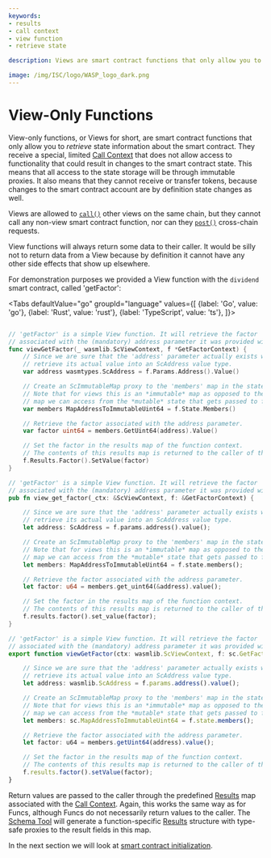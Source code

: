 ```yaml
---
keywords:
- results
- call context
- view function
- retrieve state

description: Views are smart contract functions that only allow you to retrieve state information about the smart contract. They have a special, limited call context that does not allow them to change the smart contract state.

image: /img/ISC/logo/WASP_logo_dark.png
---
```


# View-Only Functions

View-only functions, or Views for short, are smart contract functions that only allow you
to _retrieve_ state information about the smart contract. They receive a special, limited
[Call Context](context.mdx) that does not allow access to functionality that could result
in changes to the smart contract state. This means that all access to the state storage
will be through immutable proxies. It also means that they cannot receive or transfer
tokens, because changes to the smart contract account are by definition state changes as
well.

Views are allowed to [`call()`](call.mdx) other views on the same chain, but they cannot
call any non-view smart contract function, nor can they [`post()`](post.mdx) cross-chain
requests.

View functions will always return some data to their caller. It would be silly not to
return data from a View because by definition it cannot have any other side effects that
show up elsewhere.

For demonstration purposes we provided a View function with the `dividend` smart contract,
called 'getFactor':

<Tabs defaultValue="go"
      groupId="language"
      values={[
          {label: 'Go', value: 'go'},
          {label: 'Rust', value: 'rust'},
          {label: 'TypeScript', value: 'ts'},
      ]}>

<TabItem value="go">

```go

// 'getFactor' is a simple View function. It will retrieve the factor
// associated with the (mandatory) address parameter it was provided with.
func viewGetFactor(_ wasmlib.ScViewContext, f *GetFactorContext) {
	// Since we are sure that the 'address' parameter actually exists we can
	// retrieve its actual value into an ScAddress value type.
	var address wasmtypes.ScAddress = f.Params.Address().Value()

	// Create an ScImmutableMap proxy to the 'members' map in the state storage.
	// Note that for views this is an *immutable* map as opposed to the *mutable*
	// map we can access from the *mutable* state that gets passed to funcs.
	var members MapAddressToImmutableUint64 = f.State.Members()

	// Retrieve the factor associated with the address parameter.
	var factor uint64 = members.GetUint64(address).Value()

	// Set the factor in the results map of the function context.
	// The contents of this results map is returned to the caller of the function.
	f.Results.Factor().SetValue(factor)
}
```

</TabItem>
<TabItem value="rust">

```rust
// 'getFactor' is a simple View function. It will retrieve the factor
// associated with the (mandatory) address parameter it was provided with.
pub fn view_get_factor(_ctx: &ScViewContext, f: &GetFactorContext) {

    // Since we are sure that the 'address' parameter actually exists we can
    // retrieve its actual value into an ScAddress value type.
    let address: ScAddress = f.params.address().value();

    // Create an ScImmutableMap proxy to the 'members' map in the state storage.
    // Note that for views this is an *immutable* map as opposed to the *mutable*
    // map we can access from the *mutable* state that gets passed to funcs.
    let members: MapAddressToImmutableUint64 = f.state.members();

    // Retrieve the factor associated with the address parameter.
    let factor: u64 = members.get_uint64(&address).value();

    // Set the factor in the results map of the function context.
    // The contents of this results map is returned to the caller of the function.
    f.results.factor().set_value(factor);
}
```

</TabItem>
<TabItem value="ts">

```ts
// 'getFactor' is a simple View function. It will retrieve the factor
// associated with the (mandatory) address parameter it was provided with.
export function viewGetFactor(ctx: wasmlib.ScViewContext, f: sc.GetFactorContext): void {

    // Since we are sure that the 'address' parameter actually exists we can
    // retrieve its actual value into an ScAddress value type.
    let address: wasmlib.ScAddress = f.params.address().value();

    // Create an ScImmutableMap proxy to the 'members' map in the state storage.
    // Note that for views this is an *immutable* map as opposed to the *mutable*
    // map we can access from the *mutable* state that gets passed to funcs.
    let members: sc.MapAddressToImmutableUint64 = f.state.members();

    // Retrieve the factor associated with the address parameter.
    let factor: u64 = members.getUint64(address).value();

    // Set the factor in the results map of the function context.
    // The contents of this results map is returned to the caller of the function.
    f.results.factor().setValue(factor);
}
```

</TabItem>
</Tabs>

Return values are passed to the caller through the predefined [Results](results.mdx) map
associated with the [Call Context](context.mdx). Again, this works the same way as for
Funcs, although Funcs do not necessarily return values to the caller. The
[Schema Tool](usage.mdx) will generate a function-specific [Results](results.mdx)
structure with type-safe proxies to the result fields in this map.


In the next section we will look at [smart contract initialization](init.mdx).
